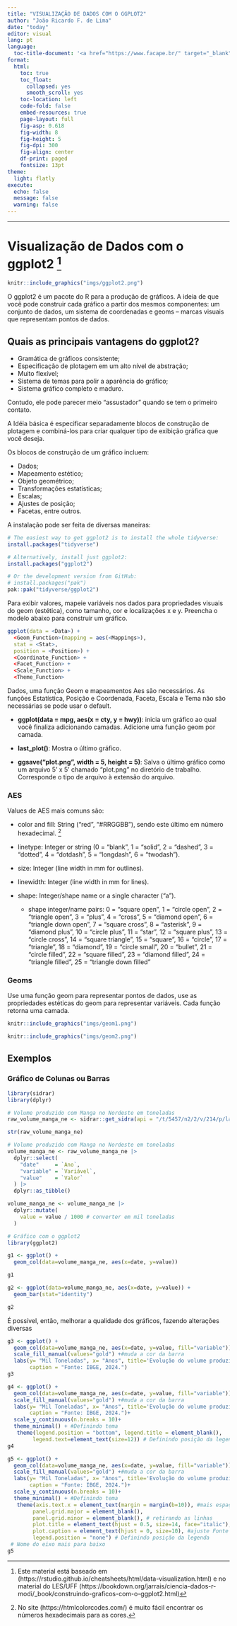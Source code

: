```yaml
---
title: "VISUALIZAÇÃO DE DADOS COM O GGPLOT2"
author: "João Ricardo F. de Lima"
date: "today"
editor: visual
lang: pt
language: 
  toc-title-document: '<a href="https://www.facape.br/" target="_blank"><img src="https://github.com/econfacape/macroeconometria/blob/main/logofacape.jpg?raw=true" alt="Logotipo Facape" width="150"></a>'
format: 
  html:
    toc: true
    toc_float:
      collapsed: yes
      smooth_scroll: yes
    toc-location: left
    code-fold: false
    embed-resources: true
    page-layout: full
    fig-asp: 0.618
    fig-width: 8
    fig-height: 5
    fig-dpi: 300
    fig-align: center
    df-print: paged
    fontsize: 13pt
theme:
  light: flatly
execute:
  echo: false
  message: false
  warning: false
---
```


<hr>

# Visualização de Dados com o ggplot2 [^1]

[^1]: Este material está baseado em (https://rstudio.github.io/cheatsheets/html/data-visualization.html) e no material do LES/UFF (https://bookdown.org/jarrais/ciencia-dados-r-modi/\_book/construindo-graficos-com-o-ggplot2.html)

```r
knitr::include_graphics("imgs/ggplot2.png")
```

O ggplot2 é um pacote do R para a produção de gráficos. A ideia de que você pode construir cada gráfico a partir dos mesmos componentes: um conjunto de dados, um sistema de coordenadas e geoms – marcas visuais que representam pontos de dados.

## Quais as principais vantagens do ggplot2?

-   Gramática de gráficos consistente;
-   Especificação de plotagem em um alto nível de abstração;
-   Muito flexível;
-   Sistema de temas para polir a aparência do gráfico;
-   Sistema gráfico completo e maduro.

Contudo, ele pode parecer meio "assustador" quando se tem o primeiro contato.

A Idéia básica é especificar separadamente blocos de construção de plotagem e combiná-los para criar qualquer tipo de exibição gráfica que você deseja.

Os blocos de construção de um gráfico incluem:

-   Dados;
-   Mapeamento estético;
-   Objeto geométrico;
-   Transformações estatísticas;
-   Escalas;
-   Ajustes de posição;
-   Facetas, entre outros.

A instalação pode ser feita de diversas maneiras:

```r

# The easiest way to get ggplot2 is to install the whole tidyverse:
install.packages("tidyverse")

# Alternatively, install just ggplot2:
install.packages("ggplot2")

# Or the development version from GitHub:
# install.packages("pak")
pak::pak("tidyverse/ggplot2")
```

Para exibir valores, mapeie variáveis nos dados para propriedades visuais do geom (estética), como tamanho, cor e localizações x e y. Preencha o modelo abaixo para construir um gráfico.

```r
ggplot(data = <Data>) +
  <Geom_Function>(mapping = aes(<Mappings>),
  stat = <Stat>,
  position = <Position>) +
  <Coordinate_Function> +
  <Facet_Function> +
  <Scale_Function> +
  <Theme_Function>
```

Dados, uma função Geom e mapeamentos Aes são necessários. As funções Estatística, Posição e Coordenada, Faceta, Escala e Tema não são necessárias se pode usar o default.

-   **ggplot(data = mpg, aes(x = cty, y = hwy))**: inicia um gráfico ao qual você finaliza adicionando camadas. Adicione uma função geom por camada.

-   **last_plot()**: Mostra o último gráfico.

-   **ggsave("plot.png", width = 5, height = 5)**: Salva o último gráfico como um arquivo 5' x 5' chamado “plot.png” no diretório de trabalho. Corresponde o tipo de arquivo à extensão do arquivo.

### AES

Values de AES mais comuns são:

-   color and fill: String ("red", "#RRGGBB"), sendo este último em número hexadecimal. [^2]

-   linetype: Integer or string (0 = "blank", 1 = "solid", 2 = "dashed", 3 = "dotted", 4 = "dotdash", 5 = "longdash", 6 = "twodash").

-   size: Integer (line width in mm for outlines).

-   linewidth: Integer (line width in mm for lines).

-   shape: Integer/shape name or a single character ("a").

    -   shape integer/name pairs: 0 = "square open", 1 = "circle open", 2 = "triangle open", 3 = "plus", 4 = "cross", 5 = "diamond open", 6 = "triangle down open", 7 = "square cross", 8 = "asterisk", 9 = "diamond plus", 10 = "circle plus", 11 = "star", 12 = "square plus", 13 = "circle cross", 14 = "square triangle", 15 = "square", 16 = "circle", 17 = "triangle", 18 = "diamond", 19 = "circle small", 20 = "bullet", 21 = "circle filled", 22 = "square filled", 23 = "diamond filled", 24 = "triangle filled", 25 = "triangle down filled"

[^2]: No site (https://htmlcolorcodes.com/) é muito fácil encontrar os números hexadecimais para as cores.

### Geoms

Use uma função geom para representar pontos de dados, use as propriedades estéticas do geom para representar variáveis. Cada função retorna uma camada.

```r
knitr::include_graphics("imgs/geom1.png")
```

```r
knitr::include_graphics("imgs/geom2.png")
```

## Exemplos

### Gráfico de Colunas ou Barras

```r
library(sidrar)
library(dplyr)

# Volume produzido com Manga no Nordeste em toneladas
raw_volume_manga_ne <- sidrar::get_sidra(api = "/t/5457/n2/2/v/214/p/last%2020/c782/40262")

str(raw_volume_manga_ne)

# Volume produzido com Manga no Nordeste em toneladas
volume_manga_ne <- raw_volume_manga_ne |> 
  dplyr::select(
    "date"     = `Ano`,
    "variable" = `Variável`,
    "value"    = `Valor`
  ) |> 
  dplyr::as_tibble()

volume_manga_ne <- volume_manga_ne |> 
  dplyr::mutate(
    value = value / 1000 # converter em mil toneladas
  )

# Gráfico com o ggplot2
library(ggplot2)

g1 <- ggplot() +
  geom_col(data=volume_manga_ne, aes(x=date, y=value))

g1

g2 <- ggplot(data=volume_manga_ne, aes(x=date, y=value)) +
  geom_bar(stat="identity")

g2
```

É possível, então, melhorar a qualidade dos gráficos, fazendo alterações diversas

```r
g3 <- ggplot() +
  geom_col(data=volume_manga_ne, aes(x=date, y=value, fill="variable"))+
  scale_fill_manual(values="gold") +#muda a cor da barra
  labs(y= "Mil Toneladas", x= "Anos", title='Evolução do volume produzido de manga no Nordeste: 2003 a 2022.',
       caption = "Fonte: IBGE, 2024.")
g3

g4 <- ggplot() +
  geom_col(data=volume_manga_ne, aes(x=date, y=value, fill="variable"))+
  scale_fill_manual(values="gold") +#muda a cor da barra
  labs(y= "Mil Toneladas", x= "Anos", title='Evolução do volume produzido de manga no Nordeste: 2003 a 2022.',
       caption = "Fonte: IBGE, 2024.")+
  scale_y_continuous(n.breaks = 10)+
  theme_minimal() + #Definindo tema
   theme(legend.position = "bottom", legend.title = element_blank(),
        legend.text=element_text(size=12)) # Definindo posição da legenda
g4

g5 <- ggplot() +
  geom_col(data=volume_manga_ne, aes(x=date, y=value, fill="variable"))+
  scale_fill_manual(values="gold") +#muda a cor da barra
  labs(y= "Mil Toneladas", x= "Anos", title='Evolução do volume produzido de manga no Nordeste: 2003 a 2022.',
       caption = "Fonte: IBGE, 2024.")+
  scale_y_continuous(n.breaks = 10)+
  theme_minimal() + #Definindo tema
   theme(axis.text.x = element_text(margin = margin(b=10)), #mais espaço entre valores do eixo e nome do eixo
        panel.grid.major = element_blank(),
        panel.grid.minor = element_blank(), # retirando as linhas
        plot.title = element_text(hjust = 0.5, size=14, face="italic"), #ajuste titulo
        plot.caption = element_text(hjust = 0, size=10), #ajuste Fonte
        legend.position = "none") # Definindo posição da legenda
 # Nome do eixo mais para baixo
g5


```
